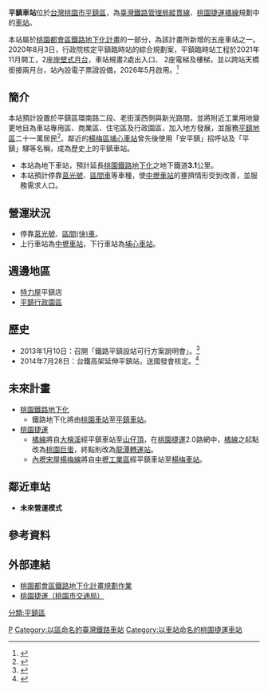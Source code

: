 {{台灣未來建設}}
{{桃園市未來建設}}
{{expand|time=2009-10-20T03:18:17+00:00}}
{{Infobox_Station|
RouteType=Tra|
Title=平鎮車站|
linecolour={{台鐵顏色}}|
linecolour2={{桃園捷運色彩|橘}}|
linecolour3={{桃園捷運色彩|梅}}|
EngTitle=Pingzhen Station|
ImageName=|
ImageSize=250px|
Operator={{Rint|tw|tra}} [[臺灣鐵路管理局|臺灣鐵路管理局]]<br>{{Rint|tw|tym}} [[桃園捷運|桃園捷運]]|
Line={{Rint|tw|tra}} [[縱貫線_(北段)|<font color="#888888">縱貫線</font>]]（細部設計中）<br>{{桃捷橘線}}（規劃中）<br>{{桃園捷運線路名|梅}}（規劃中）|
Place=[[桃園市|桃園市]][[平鎮區|平鎮區]]環南路與新富一街北側|
country={{ROC-TW}}|
borough=[[桃園市|桃園市]][[平鎮區|平鎮區]]|
address=|
StartDate=2026年5月<small></small>|
Code=臺鐵：未知<br>橘線：{{color|{{桃園捷運色彩|橘}}|'''O03'''}}|
Style=臺鐵：[[地下車站|地下車站]]<BR>橘線：高架車站|
TraOldName=|
TraLevel=[[簡易站|簡易站]]|
TraPlatformS=| 
TraElecCode=|
TraWeb=|
TraStartLocal=基隆|
TraMile=|
}}
'''平鎮車站'''位於[[台灣|台灣]][[桃園市|桃園市]][[平鎮區|平鎮區]]，為[[臺灣鐵路管理局|臺灣鐵路管理局]][[縱貫線_(北段)|縱貫線]]、[[桃園捷運|桃園捷運]][[桃園捷運橘線|橘線]]規劃中的[[鐵路車站|車站]]。

本站屬於[[桃園都會區鐵路地下化計畫|桃園都會區鐵路地下化計畫]]的一部分，為該計畫所新增的五座車站之一。2020年8月3日，行政院核定平鎮臨時站的綜合規劃案，平鎮臨時站工程於2021年11月開工，2座[[岸壁式月台|岸壁式月台]]，車站規畫2處出入口、 2座電梯及樓梯，並以跨站天橋銜接兩月台，站內設電子票證設備，2026年5月啟用。<ref>{{Cite web |url=https://udn.com/news/story/7266/4775778 |title=存档副本 |access-date=2020-08-16 |archive-date=2022-01-28 |archive-url=https://web.archive.org/web/20220128161026/https://udn.com/news/story/7266/4775778 |dead-url=no }}</ref>

==簡介==
本站預計設置於平鎮區環南路二段、老街溪西側與新光路間，並將附近工業用地變更地目為車站專用區、商業區、住宅區及行政園區，加入地方發展，並服務[[平鎮區|平鎮地區]]二十一萬居民<ref>{{Cite web |url=http://traffic.tycg.gov.tw/TaoyuanMRT/mrt/red/intro.asp |title=存档副本 |accessdate=2014-08-26 |archive-date=2014-08-27 |archive-url=https://web.archive.org/web/20140827004223/http://traffic.tycg.gov.tw/TaoyuanMRT/mrt/red/intro.asp |dead-url=no }}</ref>。鄰近的[[楊梅區|楊梅區]][[埔心車站|埔心車站]]曾先後使用「安平鎮」招呼站及「平鎮」驛等名稱，成為歷史上的平鎮車站。

*本站為地下車站，預計延長[[桃園鐵路地下化|桃園鐵路地下化]]之地下鐵道'''3.1'''公里。
*本站預計停靠[[臺鐵區間車|莒光號]]、[[臺鐵區間車|區間車]]等車種，使[[中壢車站|中壢車站]]的壅擠情形受到改善，並服務需求人口。

==營運狀況==
*停靠[[莒光號|莒光號]]、[[臺鐵區間車|區間(快)車]]。
*上行車站為[[中壢車站|中壢車站]]，下行車站為[[埔心車站|埔心車站]]。

==週邊地區==
*[[特力屋|特力屋]]平鎮店
*[[平鎮行政園區|平鎮行政園區]]

==歷史==
*2013年1月10日：召開「鐵路平鎮設站可行方案說明會」。<ref>{{Cite web |url=http://tw.news.yahoo.com/%E5%B9%B3%E9%8E%AE%E8%A8%AD%E8%BB%8A%E7%AB%99%E6%9C%89%E8%AD%9C-%E9%90%B5%E8%B7%AF%E5%B9%B3%E9%8E%AE%E8%A8%AD%E7%AB%99%E4%BA%8C%E5%BA%A6%E8%AA%AA%E6%98%8E%E6%9C%83%E5%8F%AC%E9%96%8B-052018176.html |title=平鎮設車站有譜！　鐵路平鎮設站二度說明會召開 |accessdate=2013-07-08 |archive-date=2013-05-29 |archive-url=https://web.archive.org/web/20130529103427/http://tw.news.yahoo.com/%E5%B9%B3%E9%8E%AE%E8%A8%AD%E8%BB%8A%E7%AB%99%E6%9C%89%E8%AD%9C-%E9%90%B5%E8%B7%AF%E5%B9%B3%E9%8E%AE%E8%A8%AD%E7%AB%99%E4%BA%8C%E5%BA%A6%E8%AA%AA%E6%98%8E%E6%9C%83%E5%8F%AC%E9%96%8B-052018176.html |dead-url=no }}</ref>
*2014年7月28日：台鐵高架延伸平鎮站，送國發會核定。<ref>{{cite web |url=https://tw.news.yahoo.com/%E5%8F%B0%E9%90%B5%E9%AB%98%E6%9E%B6%E5%BB%B6%E4%BC%B8%E5%B9%B3%E9%8E%AE%E7%AB%99-%E9%80%81%E5%9C%8B%E7%99%BC%E6%9C%83%E6%A0%B8%E5%AE%9A-004040975.html |title=存档副本 |accessdate=2014-10-16 |deadurl=yes |archiveurl=https://web.archive.org/web/20141023101934/https://tw.news.yahoo.com/%E5%8F%B0%E9%90%B5%E9%AB%98%E6%9E%B6%E5%BB%B6%E4%BC%B8%E5%B9%B3%E9%8E%AE%E7%AB%99-%E9%80%81%E5%9C%8B%E7%99%BC%E6%9C%83%E6%A0%B8%E5%AE%9A-004040975.html |archivedate=2014-10-23 }}</ref>

==未來計畫==
*[[桃園鐵路地下化|桃園鐵路地下化]]
**鐵路地下化將由[[桃園車站_(臺鐵)|桃園車站]]至[[平鎮車站|平鎮車站]]。
*[[桃園捷運|桃園捷運]]
**[[桃園捷運橘線|橘線]]將自[[大檜溪|大檜溪]]經平鎮車站至[[山仔頂站|山仔頂]]，在[[桃園捷運|桃園捷運]]2.0路網中，[[桃園捷運橘線|橘線]]之起點改為[[桃園巨蛋|桃園巨蛋]]，終點則改為[[龍潭轉運站|龍潭轉運站]]。
**[[內壢宋屋楊梅線|內壢宋屋楊梅線]]將自[[中壢工業區|中壢工業區]]經平鎮車站至[[楊梅車站|楊梅車站]]。

==鄰近車站==
*'''未來營運模式'''
{{start rail box|[[臺灣鐵路管理局|臺灣鐵路管理局]]}}
{{s-inop|[[中壢車站|中壢車站]]|}}
{{s-line|[[縱貫線_(北段)|縱貫線]]|（[[桃園都會區鐵路地下化計畫|桃園鐵路地下化]]）<br>（細部設計中）|#0008BD}}
{{s-inop|[[埔心車站|埔心車站]]|}}
{{end box}}

==參考資料==
{{reflist}}

== 外部連結 ==
*[https://www.rb.gov.tw/showpage.php?lmenuid=3&smenuid=84&tmenuid=140&pagetype=0 桃園都會區鐵路地下化計畫規劃作業] {{Wayback|url=https://www.rb.gov.tw/showpage.php?lmenuid=3&smenuid=84&tmenuid=140&pagetype=0 |date=20200629221023 }}
*[http://traffic.tycg.gov.tw/tymrt/info/future.asp 桃園捷運（桃園市交通局）] {{Wayback|url=http://traffic.tycg.gov.tw/tymrt/info/future.asp |date=20100811171537 }}

{{Commons|TRA Pingzhen Station}}
{{台灣鐵路縱貫線北段}}
{{桃園捷運紅線}}

<!--
[[category:縱貫線車站(北段)|P]]
臺鐵車站Category 是由模板加上-->
[[Category:桃園捷運轉乘車站|P]]
[[分類:平鎮區|分類:平鎮區]]
[[Category:以區命名的臺灣鐵路車站|Category:以區命名的臺灣鐵路車站]]
[[Category:以車站命名的桃園捷運車站|Category:以車站命名的桃園捷運車站]]